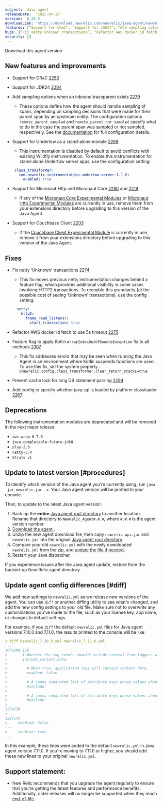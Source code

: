 ```yaml
---
subject:  Java agent
releaseDate:  ‘2025-04-15'
version:  8.20.0
downloadLink: 'https://download.newrelic.com/newrelic/java-agent/newrelic-agent/8.20.0/'
features: [“Support for CRaC”, “Support for JDK24”, “Add sampling options when an inbound traceparent exists”, “Support for Undertow”, “Support for Micronaut”, “Support for Couchbase Client”]
bugs: [“Fix netty Unknown transactions”, “Refactor AWS docker id fetch to use 5s timeout”, “Option to apply Kotlin fix to all methods”, “Prevent cache lock for long DB statement parsing”, “Add config for java.sql classloader”]
security: []
---
```

<ButtonGroup>
  <ButtonLink
    role="button"
    to="https://download.newrelic.com/newrelic/java-agent/newrelic-agent/8.20.0/"
    variant="primary"
  >
    Download this agent version
  </ButtonLink>
</ButtonGroup>

## New features and improvements

- Support for CRaC [2250](https://github.com/newrelic/newrelic-java-agent/pull/2250)
- Support for JDK24 [2284](https://github.com/newrelic/newrelic-java-agent/pull/2284)
- Add sampling options when an inbound traceparent exists  [2279](https://github.com/newrelic/newrelic-java-agent/pull/2279)
	- These options define how the agent should handle sampling of spans, depending on sampling decisions that were made for their parent span by an upstream entity. The configuration options `remote_parent_sampled` and `remote_parent_not_sampled` specify what to do in the case the parent span was sampled or not sampled, respectively. See the [documentation](/docs/apm/agents/java-agent/configuration/java-agent-configuration-config-file/#dt-sampler-remote-parent-sampled) for full configuration details.
- Support for Undertow as a stand-alone module [2269](https://github.com/newrelic/newrelic-java-agent/pull/2269)
  - This instrumentation is disabled by default to avoid conflicts with existing Wildfly instrumentation. To enable this instrumentation for stand-alone Undertow server apps, use the configuration setting:

  ```yaml
   class_transformer:
     com.newrelic.instrumentation.undertow-server-1.1.0:
       enabled: true
  ```

- Support for Micronaut Http and Micronaut Core [2280](https://github.com/newrelic/newrelic-java-agent/pull/2280) and [2219](https://github.com/newrelic/newrelic-java-agent/pull/2219)
	- If any of the [Micronaut Core Experimental Modules](https://github.com/newrelic/newrelic-java-micronaut-core) or [Micronaut Http Experimental Modules](https://github.com/newrelic/newrelic-java-micronaut-http) are currently in use, remove them from your extensions directory before upgrading to this version of the Java Agent.
- Support for Couchbase Client [2203](https://github.com/newrelic/newrelic-java-agent/pull/2303)
 	- If the [Couchbase Client Experimental Module](https://github.com/newrelic-experimental/newrelic-java-couchbase) is currently in use, remove it from your extensions directory before upgrading to this version of the Java Agent.

## Fixes

- Fix netty 'Unknown' transactions [2274](https://github.com/newrelic/newrelic-java-agent/pull/2274)
 	- This fix moves previous netty instrumentation changes behind a feature flag, which provides additional visibility in some cases involving HTTP2 transactions. To reenable this granularity (at the possible cost of seeing ‘Unknown’ transactions), use the config setting:

  ```yaml
    netty:
      http2:
        frame_read_listener:
          start_transaction: true
  ```

- Refactor AWS docker id fetch to use 5s timeout [2275](https://github.com/newrelic/newrelic-java-agent/pull/2275)
- Feature flag to apply Kotlin `ArrayIndexOutOfBoundsException` fix to all methods [2307](https://github.com/newrelic/newrelic-java-agent/pull/2307 )
	- This fix addresses errors that may be seen when running the Java Agent in an environment where Kotlin suspends functions are used. To use this fix, set the system property `-Dnewrelic.config.class_transformer.clear_return_stacks=true`
- Prevent cache lock for long DB statement parsing [2294](https://github.com/newrelic/newrelic-java-agent/pull/2294)
- Add config to specify whether java.sql is loaded by platform classloader [2267](https://github.com/newrelic/newrelic-java-agent/pull/2267)

## Deprecations

The following instrumentation modules are deprecated and will be removed in the next major release:

- `aws-wrap-0.7.0`
- `java.completable-future-jdk8`
- `play-2.3`
- `netty-3.4`
- `Struts v1`

## Update to latest version [#procedures]

To identify which version of the Java agent you're currently using, run `java -jar newrelic.jar -v`. Your Java agent version will be printed to your console.

Then, to update to the latest Java agent version:

1. Back up the **entire** [Java agent root directory](/docs/agents/manage-apm-agents/troubleshooting/find-agent-root-directory#java-agent) to another location. Rename that directory to `NewRelic_Agent#.#.#`, where `#.#.#` is the agent version number.
2. [Download the agent.](/docs/release-notes/agent-release-notes/java-release-notes).
3. Unzip the new agent download file, then copy `newrelic-api.jar` and `newrelic.jar` into the original [Java agent root directory](/docs/agents/manage-apm-agents/troubleshooting/find-agent-root-directory#java-agent).
4. Compare your old `newrelic.yml` with the newly downloaded `newrelic.yml` from the zip, and [update the file if needed](#diff).
5. Restart your Java dispatcher.

If you experience issues after the Java agent update, restore from the backed-up New Relic agent directory.

## Update agent config differences [#diff]

We add new settings to `newrelic.yml` as we release new versions of the agent. You can use `diff` or another diffing utility to see what's changed, and add the new config settings to your old file. Make sure not to overwrite any customizations you've made to the file, such as your license key, app name, or changes to default settings.

For example, if you `diff` the default `newrelic.yml` files for Java agent versions 7.10.0 and 7.11.0, the results printed to the console will be like:

```yaml
➜ diff newrelic_7.10.0.yml newrelic_7.11.0.yml
...
107a108,119
>       # Whether the log events should include context from loggers with support for that.
>       include_context_data:
>
>         # When true, application logs will contain context data.
>         enabled: false
>
>         # A comma separated list of attribute keys whose values should be sent to New Relic.
>         #include:
>
>         # A comma separated list of attribute keys whose values should not be sent to New Relic.
>         #exclude:
>
125a138
>
128c141
<     enabled: false
---
>     enabled: true
...
```

In this example, these lines were added to the default `newrelic.yml` in Java agent version 7.11.0. If you're moving to 7.11.0 or higher, you should add these new lines to your original `newrelic.yml`.

## Support statement:

* New Relic recommends that you upgrade the agent regularly to ensure that you're getting the latest features and performance benefits. Additionally, older releases will no longer be supported when they reach [end-of-life](https://docs.newrelic.com/docs/using-new-relic/cross-product-functions/install-configure/notification-changes-new-relic-saas-features-distributed-software/).
